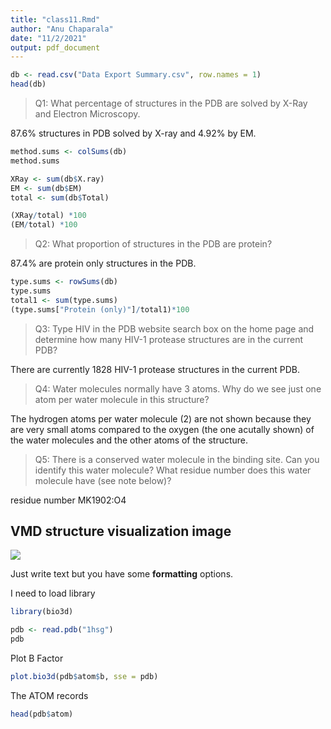 ```yaml
---
title: "class11.Rmd"
author: "Anu Chaparala"
date: "11/2/2021"
output: pdf_document
---
```


```r

db <- read.csv("Data Export Summary.csv", row.names = 1)
head(db)

```

> Q1: What percentage of structures in the PDB are solved by X-Ray and Electron Microscopy.

87.6% structures in PDB solved by X-ray and 4.92% by EM.

```r
method.sums <- colSums(db)
method.sums

XRay <- sum(db$X.ray)
EM <- sum(db$EM)
total <- sum(db$Total)

(XRay/total) *100
(EM/total) *100
```

> Q2: What proportion of structures in the PDB are protein?

87.4% are protein only structures in the PDB.

```r
type.sums <- rowSums(db)
type.sums
total1 <- sum(type.sums)
(type.sums["Protein (only)"]/total1)*100
```

> Q3: Type HIV in the PDB website search box on the home page and determine how many HIV-1 protease structures are in the current PDB?

There are currently 1828 HIV-1 protease structures in the current PDB.

> Q4: Water molecules normally have 3 atoms. Why do we see just one atom per water molecule in this structure?

The hydrogen atoms per water molecule (2) are not shown because they are very small atoms compared to the oxygen (the one acutally shown) of the water molecules and the other atoms of the structure.

> Q5: There is a conserved water molecule in the binding site. Can you identify this water molecule? What residue number does this water molecule have (see note below)?

residue number MK1902:O4

## VMD structure visualization image

![](vmdscene1.png)

Just write text but you have some **formatting** options. 

I need to load library
```r
library(bio3d)

pdb <- read.pdb("1hsg")
pdb
```


Plot B Factor

```r
plot.bio3d(pdb$atom$b, sse = pdb)
```


The ATOM records

```r
head(pdb$atom)
```






